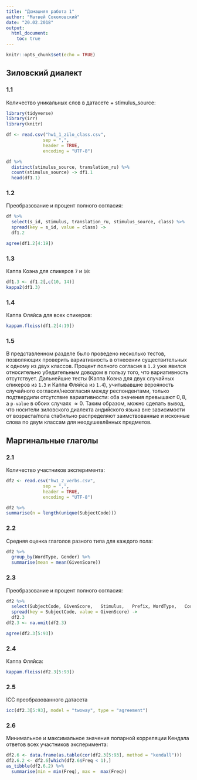 ```yaml
---
title: "Домашняя работа 1"
author: "Матвей Соколовский"
date: "20.02.2018"
output: 
  html_document:
    toc: true
---
```


```r
knitr::opts_chunk$set(echo = TRUE)
```
## Зиловский диалект
### 1.1
Количество уникальных слов в датасете + stimulus_source:
```r
library(tidyverse)
library(irr)
library(knitr)
```
```r
df <- read.csv("hw1_1_zilo_class.csv",
              sep = ",",
              header = TRUE,
              encoding = "UTF-8")

df %>%
  distinct(stimulus_source, translation_ru) %>%
  count(stimulus_source) -> df1.1
  head(df1.1)

```

### 1.2
Преобразование и процент полного согласия:
```r
df %>% 
  select(s_id, stimulus, translation_ru, stimulus_source, class) %>% 
  spread(key = s_id, value = class) ->
  df1.2

agree(df1.2[4:19])
```

### 1.3
Каппа Коэна для спикеров `7` и `10`:
```r
df1.3 <- df1.2[,c(10, 14)]
kappa2(df1.3)
```

### 1.4
Каппа Фляйса для всех спикеров:
```r
kappam.fleiss(df1.2[4:19])
```

### 1.5

В представленном разделе было проведено несколько тестов, позволяющих проверить вариативность в отнесении существительных к одному из двух классов. Процент полного согласия в `1.2` уже явился относительно убедительным доводом в пользу того, что вариативность отсутствует. Дальнейшие тесты (Каппа Коэна для двух случайных спикеров из `1.3` и Каппа Фляйса из `1.4`), учитывавшие верояность случайного согласия/несогласия между респондентами, только подтвердили отсутствие вариативности: оба значения превышают $0,8$, а `p-value` в обоих случаях $≈0$. Таким образом, можно сделать вывод, что носители зиловского диалекта андийского языка вне зависимости от возраста/пола стабильно распределяют заимствованные и исконные слова по двум классам для неодушевлённых предметов.   
  
  
## Маргинальные глаголы
### 2.1
Количество участников эксперимента:
```r
df2 <- read.csv("hw1_2_verbs.csv",
              sep = ",",
              header = TRUE,
              encoding = "UTF-8")

df2 %>% 
summarise(n = length(unique(SubjectCode)))
```
### 2.2
Средняя оценка глаголов разного типа для каждого пола:
```r
df2 %>%
  group_by(WordType, Gender) %>%
  summarise(mean = mean(GivenScore))
```
### 2.3
Преобразование и процент полного согласия:
```r

df2 %>% 
  select(SubjectCode, GivenScore,	Stimulus,	Prefix,	WordType,	CorpusFrequency) %>% 
  spread(key = SubjectCode, value = GivenScore) -> 
  df2.3
df2.3 <- na.omit(df2.3)

agree(df2.3[5:93])
```
### 2.4
Каппа Фляйса:
```r
kappam.fleiss(df2.3[5:93])
```
### 2.5
ICC преобразованного датасета
```r
icc(df2.3[5:93], model = "twoway", type = "agreement")
```
### 2.6
Минимальное и максимальное значения попарной корреляции Кендала ответов всех участников эксперимента:
```r
df2.6 <- data.frame(as.table(cor(df2.3[5:93], method = "kendall")))
df2.6.2 <- df2.6[which(df2.6$Freq < 1),]
as_tibble(df2.6.2) %>%
  summarise(min = min(Freq), max =  max(Freq))
```

